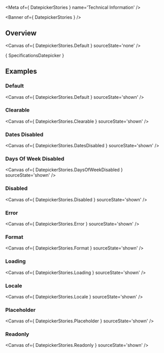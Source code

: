 
<Meta of={ DatepickerStories } name='Technical Information' />

<Banner of={ DatepickerStories } />

## Overview

<Canvas of={ DatepickerStories.Default } sourceState='none' />

<Markdown>{ SpecificationsDatepicker }</Markdown>

## Examples

### Default

<Canvas of={ DatepickerStories.Default } sourceState='shown' />

### Clearable

<Canvas of={ DatepickerStories.Clearable } sourceState='shown' />

### Dates Disabled

<Canvas of={ DatepickerStories.DatesDisabled } sourceState='shown' />

### Days Of Week Disabled

<Canvas of={ DatepickerStories.DaysOfWeekDisabled } sourceState='shown' />

### Disabled

<Canvas of={ DatepickerStories.Disabled } sourceState='shown' />

### Error

<Canvas of={ DatepickerStories.Error } sourceState='shown' />

### Format

<Canvas of={ DatepickerStories.Format } sourceState='shown' />

### Loading

<Canvas of={ DatepickerStories.Loading } sourceState='shown' />

### Locale

<Canvas of={ DatepickerStories.Locale } sourceState='shown' />

### Placeholder

<Canvas of={ DatepickerStories.Placeholder } sourceState='shown' />

### Readonly

<Canvas of={ DatepickerStories.Readonly } sourceState='shown' />
